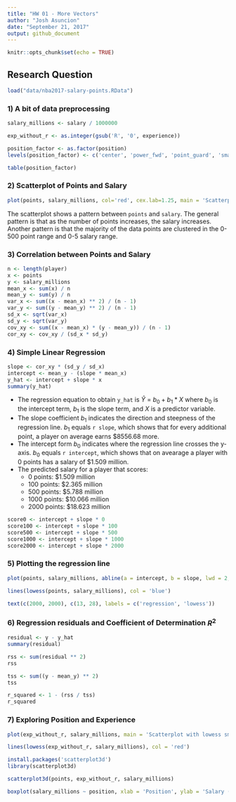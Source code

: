 ```yaml
---
title: "HW 01 - More Vectors"
author: "Josh Asuncion"
date: "September 21, 2017"
output: github_document
---
```


```r
knitr::opts_chunk$set(echo = TRUE)
```

## Research Question

```r
load("data/nba2017-salary-points.RData")
```

### 1) A bit of data preprocessing

```r
salary_millions <- salary / 1000000

exp_without_r <- as.integer(gsub('R', '0', experience))

position_factor <- as.factor(position)
levels(position_factor) <- c('center', 'power_fwd', 'point_guard', 'small_fwd', 'shoot_guard')

table(position_factor)
```

### 2) Scatterplot of Points and Salary

```r
plot(points, salary_millions, col='red', cex.lab=1.25, main = 'Scatterplot of Points and Salary', xlab = 'Points', ylab = 'Salary (in millions)')
```

The scatterplot shows a pattern between `points` and `salary`. The general pattern is that as the number of points increases, the salary increases. Another pattern is that the majority of the data points are clustered in the 0-500 point range and 0-5 salary range.

### 3) Correlation between Points and Salary

```r
n <- length(player)
x <- points
y <- salary_millions
mean_x <- sum(x) / n
mean_y <- sum(y) / n
var_x <- sum((x - mean_x) ** 2) / (n - 1)
var_y <- sum((y - mean_y) ** 2) / (n - 1)
sd_x <- sqrt(var_x)
sd_y <- sqrt(var_y)
cov_xy <- sum((x - mean_x) * (y - mean_y)) / (n - 1)
cor_xy <- cov_xy / (sd_x * sd_y)
```

### 4) Simple Linear Regression

```r
slope <- cor_xy * (sd_y / sd_x)
intercept <- mean_y - (slope * mean_x)
y_hat <- intercept + slope * x
summary(y_hat)
```

* The regression equation to obtain `y_hat` is $\widehat{Y}$ = $b_0 + b_1 * X$ where $b_0$ is the intercept term, $b_1$ is the slope term, and $X$ is a predictor variable.
* The slope coefficient $b_1$ indicates the direction and steepness of the regression line. $b_1$ equals `r slope`, which shows that for every additional point, a player on average earns $8556.68 more.
* The intercept form $b_0$ indicates where the regression line crosses the y-axis. $b_0$ equals `r intercept`, which shows that on avearage a player with 0 points has a salary of $1.509 million.
* The predicted salary for a player that scores:
    * 0 points: $1.509 million
    * 100 points: $2.365 million
    * 500 points: $5.788 million
    * 1000 points: $10.066 million
    * 2000 points: $18.623 million

```r
score0 <- intercept + slope * 0
score100 <- intercept + slope * 100
score500 <- intercept + slope * 500
score1000 <- intercept + slope * 1000
score2000 <- intercept + slope * 2000
```

### 5) Plotting the regression line

```r
plot(points, salary_millions, abline(a = intercept, b = slope, lwd = 2, col = 'red'), xlab = 'Points', ylab = 'Salary (in millions)', main = 'Regression and lowess lines')

lines(lowess(points, salary_millions), col = 'blue')

text(c(2000, 2000), c(13, 28), labels = c('regression', 'lowess'))
```

### 6) Regression residuals and Coefficient of Determination $R^2$

```r
residual <- y - y_hat
summary(residual)
```

```r
rss <- sum(residual ** 2)
rss
```

```r
tss <- sum((y - mean_y) ** 2)
tss
```

```r
r_squared <- 1 - (rss / tss)
r_squared
```

### 7) Exploring Position and Experience

```r
plot(exp_without_r, salary_millions, main = 'Scatterplot with lowess smooth', xlab = 'Years of Experience', ylab = 'Salary (in millions)')

lines(lowess(exp_without_r, salary_millions), col = 'red')
```

```r
install.packages('scatterplot3d')
library(scatterplot3d)
```

```r
scatterplot3d(points, exp_without_r, salary_millions)
```

```r
boxplot(salary_millions ~ position, xlab = 'Position', ylab = 'Salary (in millions)')
```

